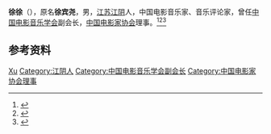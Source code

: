 '''徐徐'''（{{bd|1918年||1986年|}}），原名'''徐宾尧'''，男，[[江苏|江苏]][[江阴县|江阴]]人，中国电影音乐家、音乐评论家，曾任[[中国电影音乐学会|中国电影音乐学会]]副会长，[[中国电影家协会|中国电影家协会]]理事。<ref>{{Cite book|title=中国抗日战争大辞典|author=刘建业主编; 李良志, 陈之中副主编|publisher=北京燕山出版社|year=1997|isbn=|location=北京|pages=}}</ref><ref>{{Cite book|title=20世纪中华人物名字号辞典|author=周家珍编著|publisher=法律出版社|year=2000|isbn=9787503628320|location=北京|pages=}}</ref><ref>{{Cite book|title=中国近现代人物别名词典|author=徐为民编|publisher=沈阳出版社|year=1993|isbn=|location=沈阳|pages=}}</ref>

== 参考资料 ==
{{reflist}}

{{Navboxes
| title  = 徐徐在[[中国电影家协会|中国电影家协会]]的职务
| list1  =
{{中国电影工作者协会第三届理事会}}
{{中国电影家协会第四届理事会}}
}}

{{Authority control}}
{{DEFAULTSORT:Xu徐}}
[[Category:徐姓|Xu]]
[[Category:江阴人|Category:江阴人]]
[[Category:中国电影音乐学会副会长|Category:中国电影音乐学会副会长]]
[[Category:中国电影家协会理事|Category:中国电影家协会理事]]

{{中国人物小作品}}